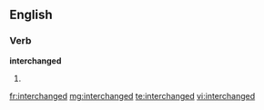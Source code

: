 ==English==

===Verb===
'''interchanged'''

# {{past of|interchange}}

[[fr:interchanged]]
[[mg:interchanged]]
[[te:interchanged]]
[[vi:interchanged]]